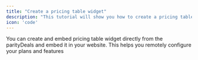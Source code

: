 ```yaml
---
title: "Create a pricing table widget"
description: "This tutorial will show you how to create a pricing table widget"
icon: 'code'
---
```


You can create and embed pricing table widget directly from the parityDeals and embed it in your website. This helps you remotely configure your plans and features 